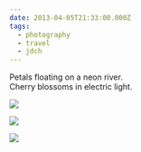 ```yaml
---
date: 2013-04-05T21:33:00.000Z
tags:
  - photography
  - travel
  - jdch
---
```

Petals floating on a neon river.<br/>
Cherry blossoms in electric light.

![](../../assets/photos/20130405-IMG_4445.jpg)

![](../../assets/photos/20130405-IMG_4581.jpg)

![](../../assets/photos/20130405-IMG_4537.jpg)